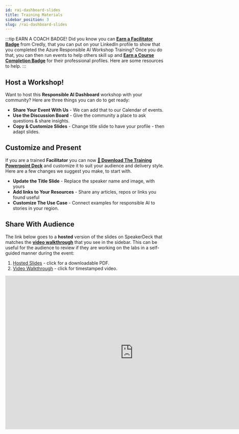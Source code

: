 ```yaml
---
id: rai-dashboard-slides
title: Training Materials
sidebar_position: 3
slug: /rai-dashboard-slides
---
```


:::tip EARN A COACH BADGE!
Did you know you can [**Earn a Facilitator Badge**](./../Badges.md) from Credly, that you can put on your LinkedIn profile to show that you completed the Azure Responsible AI Workshop Training? Once you do that, you can then run events to help others skill up and [**Earn a Course Completion Badge**](./../Badges.md) for their professional profiles. Here are some resources to help.
:::

## Host a Workshop!

Want to host this **Responsible AI Dashboard** workshop with your community? Here are three things you can do to get ready:
 - **Share Your Event With Us** - We can add that to our Calendar of events.
 - **Use the Discussion Board** - Give the community a place to ask questions & share insights.
 - **Copy & Customize Slides** - Change title slide to have your profile - then adapt slides.

## Customize and Present

If you are a trained **Facilitator** you can now [**🔻 Download The Training Powerpoint Deck**](https://github.com/Azure/responsible-ai-hub/tree/main/assets/presentations/Hub-Responsible-AI-Dashboard-Talk.pptx) and customize it to suit your audience and delivery style. Here are a few changes we suggest you make, to start with.
 - **Update the Title Slide** - Replace the speaker name and image, with yours
 - **Add links to Your Resources** - Share any articles, repos or links you found useful
 - **Customize The Use Case** - Connect examples for responsible AI to stories in your region.


## Share With Audience

The link below goes to a **hosted** version of the slides on SpeakerDeck that matches the [**video walkthrough**](./walkthrough.md) that you see in the sidebar. This can be useful for the audience to review if they are working on the labs in a self-guided manner during the event:
 1. [Hosted Slides](https://aka.ms/rai-hub/dashboard-workshop-slides) - click for a downloadable PDF.
 2. [Video Walkthrough](https://aka.ms/rai-hub/raidashboard-module-walkthrough) - click for timestamped video.

<iframe width="800" height="480" className="speakerdeck-iframe" frameborder="0" src="https://speakerdeck.com/player/4fdbd94322da4e229e2be5d3763f7e2e" title="Train a model and debug it with Responsible AI Dashboard" allowfullscreen="true" ></iframe>